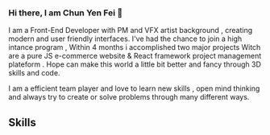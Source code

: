 ### Hi there, I am Chun Yen Fei 👋

I am a Front-End Developer with PM and VFX artist background , creating modern and user friendly interfaces.
I've had the chance to join a high intance program , Within 4 months i accomplished two major projects
Witch are a pure JS e-commerce website & React framework project management plateform .
Hope can make this world a little bit better and fancy through 3D skills and code.

I am a efficient team player and love to learn new skills , open mind thinking and always try to create or solve problems
through many different ways.

## Skills
